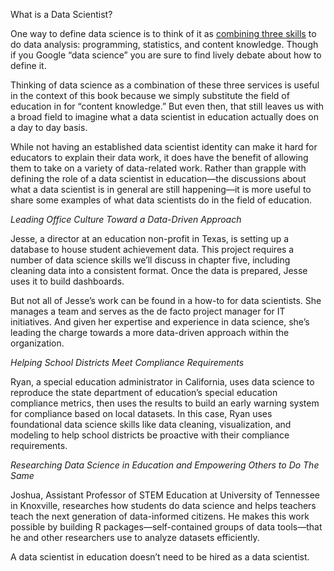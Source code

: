 What is a Data Scientist? 

One way to define data science is to think of it as [combining three skills](http://drewconway.com/zia/2013/3/26/the-data-science-venn-diagram) to do data analysis: programming, statistics, and content knowledge. Though if you Google "data science" you are sure to find lively debate about how to define it. 

Thinking of data science as a combination of these three services is useful in the context of this book because we simply substitute the field of education in for "content knowledge." But even then, that still leaves us with a broad field to imagine what a data scientist in education actually does on a day to day basis. 

While not having an established data scientist identity can make it hard for educators to explain their data work, it does have the benefit of allowing them to take on a variety of data-related work. Rather than grapple with defining the role of a data scientist in education—the discussions about what a data scientist is in general are still happening—it is more useful to share some examples of what data scientists do in the field of education. 

*Leading Office Culture Toward a Data-Driven Approach*

Jesse, a director at an education non-profit in Texas, is setting up a database to house student achievement data. This project requires a number of data science skills we'll discuss in chapter five, including cleaning data into a consistent format. Once the data is prepared, Jesse uses it to build dashboards.

But not all of Jesse's work can be found in a how-to for data scientists. She manages a team and serves as the de facto project manager for IT initiatives. And given her expertise and experience in data science, she's leading the charge towards a more data-driven approach within the organization.

*Helping School Districts Meet Compliance Requirements*

Ryan, a special education administrator in California, uses data science to reproduce the state department of education's special education compliance metrics, then uses the results to build an early warning system for compliance based on local datasets. In this case, Ryan uses foundational data science skills like data cleaning, visualization, and modeling to help school districts be proactive with their compliance requirements. 

*Researching Data Science in Education and Empowering Others to Do The Same*

Joshua, Assistant Professor of STEM Education at University of Tennessee in Knoxville, researches how students do data science and helps teachers teach the next generation of data-informed citizens. He makes this work possible by building R packages—self-contained groups of data tools—that he and other researchers use to analyze datasets efficiently. 

A data scientist in education doesn't need to be hired as a data scientist. 
